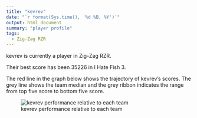 ```yaml
---
title: "kevrev"
date: "`r format(Sys.time(), '%d %B, %Y')`"
output: html_document
summary: "player profile"
tags:
  - Zig-Zag RZR
---
```


kevrev is currently a player in Zig-Zag RZR.

Their best score has been 35226 in I Hate Fish 3.

The red line in the graph below shows the trajectory of kevrev's scores. The grey line shows the team median and the grey ribbon indicates the range from top five score to bottom five score.

![kevrev performance relative to each team](kevrev.jpg)
